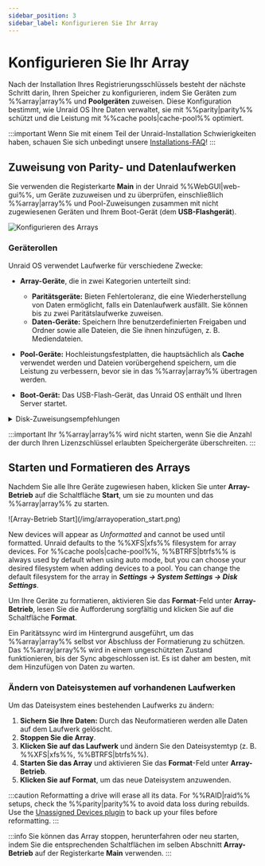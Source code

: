 ```yaml
---
sidebar_position: 3
sidebar_label: Konfigurieren Sie Ihr Array
---
```


# Konfigurieren Sie Ihr Array

Nach der Installation Ihres Registrierungsschlüssels besteht der nächste Schritt darin, Ihren Speicher zu konfigurieren, indem Sie Geräten zum %%array|array%% und **Poolgeräten** zuweisen. Diese Konfiguration bestimmt, wie Unraid OS Ihre Daten verwaltet, sie mit %%parity|parity%% schützt und die Leistung mit %%cache pools|cache-pool%% optimiert.

:::important
Wenn Sie mit einem Teil der Unraid-Installation Schwierigkeiten haben, schauen Sie sich unbedingt unsere [Installations-FAQ](../../troubleshooting/faq.mdx#installation)!
:::

## Zuweisung von Parity- und Datenlaufwerken

Sie verwenden die Registerkarte **Main** in der Unraid %%WebGUI|web-gui%%, um Geräte zuzuweisen und zu überprüfen, einschließlich %%array|array%% und Pool-Zuweisungen zusammen mit nicht zugewiesenen Geräten und Ihrem Boot-Gerät (dem **USB-Flashgerät**).

![Konfigurieren des Arrays](/img/configuringarray1.png)

### Geräterollen

Unraid OS verwendet Laufwerke für verschiedene Zwecke:

- **Array-Geräte**, die in zwei Kategorien unterteilt sind:
  - **Paritätsgeräte:** Bieten Fehlertoleranz, die eine Wiederherstellung von Daten ermöglicht, falls ein Datenlaufwerk ausfällt. Sie können bis zu zwei Paritätslaufwerke zuweisen.
  - **Daten-Geräte:** Speichern Ihre benutzerdefinierten Freigaben und Ordner sowie alle Dateien, die Sie ihnen hinzufügen, z. B. Mediendateien.

- **Pool-Geräte:** Hochleistungsfestplatten, die hauptsächlich als **Cache** verwendet werden und Dateien vorübergehend speichern, um die Leistung zu verbessern, bevor sie in das %%array|array%% übertragen werden.

- **Boot-Gerät:** Das USB-Flash-Gerät, das Unraid OS enthält und Ihren Server startet.

<details>
  <summary>Disk-Zuweisungsempfehlungen</summary>

  Diese Empfehlungen zur Datenträgerzuweisung sind darauf ausgelegt, Ihr Unraid-%%array|array%% zu optimieren, die Leistung zu steigern, den Datenschutz zu gewährleisten und die zukünftige Erweiterungsmöglichkeiten zu verbessern. Indem Sie diesen folgen, können Sie Ihre Speichereinheiten effektiv maximieren und gängige Setup-Probleme vermeiden.

  1. **Select the largest %%parity device|parity-drives%%:**
     Always choose the largest available storage device as your %%parity device|parity-drives%%(s). When expanding your %%array|array%%, data disks must be equal to or smaller than your %%parity device|parity-drives%%(s). You should purchase the largest **HDD** for your initial %%parity device|parity-drives%% to avoid future limitations. For dual %%parity disks|parity-drives%%, each parity disk must be greater than or equal to the largest data disk.

  2. **Utilize HDDs for the %%array|array%% and SSD/NVMe drives for pools:**
     For optimal performance, use **HDDs** as the primary storage devices in the %%array|array%% for general storage and %%parity|parity%% protection. Assign **SSD** or **NVMe** drives to a %%cache pool|cache-pool%% or dedicated pool to enhance high-speed read and write operations. This setup improves overall performance by taking advantage of the strengths of each type of drive.

  3. **Protect cached data with a %%multi-device pool|multi-device-pool%%:**
     To safeguard cached data, assign more than one device to the %%cache pool|cache-pool%%. A single device does not offer protection from data loss. %%Cache pools|cache-pool%% can be expanded on demand.

  :::warning
  SSD support is experimental in the %%array|array%%. Some SSDs may not perform well due to variations in %%TRIM/Discard|trim-discard%% implementation, which could lead to undesirable results. This does not apply to %%cache pools|cache-pool%%. [Learn more about filesystem options here](../../using-unraid-to/manage-storage/file-systems.mdx).
  :::

  :::note
  SSD-basierte Pools sind optimal für Anwendungen und virtuelle Maschinen, da sie die SSD-Leistung für schnellere Interaktionen nutzen. [Hier erfahren Sie mehr über die Ausführung von Anwendungen](../../using-unraid-to/run-docker-containers/overview.mdx).
  :::
</details>

:::important
Ihr %%array|array%% wird nicht starten, wenn Sie die Anzahl der durch Ihren Lizenzschlüssel erlaubten Speichergeräte überschreiten.
:::

## Starten und Formatieren des Arrays

Nachdem Sie alle Ihre Geräte zugewiesen haben, klicken Sie unter **Array-Betrieb** auf die Schaltfläche **Start**, um sie zu mounten und das %%array|array%% zu starten.

<div style={{ margin: 'auto', maxWidth: '500px'}}>
  ![Array-Betrieb Start](/img/arrayoperation_start.png)
</div>

New devices will appear as *Unformatted* and cannot be used until formatted. Unraid defaults to the %%XFS|xfs%% filesystem for array devices. For %%cache pools|cache-pool%%, %%BTRFS|btrfs%% is always used by default when using auto mode, but you can choose your desired filesystem when adding devices to a pool. You can change the default filesystem for the array in ***Settings → System Settings → Disk Settings***.

Um Ihre Geräte zu formatieren, aktivieren Sie das **Format**-Feld unter **Array-Betrieb**, lesen Sie die Aufforderung sorgfältig und klicken Sie auf die Schaltfläche **Format**.

Ein Paritätssync wird im Hintergrund ausgeführt, um das %%array|array%% selbst vor Abschluss der Formatierung zu schützen. Das %%array|array%% wird in einem ungeschützten Zustand funktionieren, bis der Sync abgeschlossen ist. Es ist daher am besten, mit dem Hinzufügen von Daten zu warten.

### Ändern von Dateisystemen auf vorhandenen Laufwerken

Um das Dateisystem eines bestehenden Laufwerks zu ändern:

1. **Sichern Sie Ihre Daten:** Durch das Neuformatieren werden alle Daten auf dem Laufwerk gelöscht.
2. **Stoppen Sie die Array**.
3. **Klicken Sie auf das Laufwerk** und ändern Sie den Dateisystemtyp (z. B. %%XFS|xfs%%, %%BTRFS|btrfs%%).
4. **Starten Sie das Array** und aktivieren Sie das **Format**-Feld unter **Array-Betrieb**.
5. **Klicken Sie auf Format**, um das neue Dateisystem anzuwenden.

:::caution
Reformatting a drive will erase all its data. For %%RAID|raid%% setups, check the %%parity|parity%% to avoid data loss during rebuilds. Use the [Unassigned Devices plugin](https://unraid.net/community/apps?q=unassigned+devices#r:~:text=don%27t%20be%20carefull!!!-,Unassigned%20Devices,-dlandon) to back up your files before reformatting.
:::

:::info
Sie können das Array stoppen, herunterfahren oder neu starten, indem Sie die entsprechenden Schaltflächen im selben Abschnitt **Array-Betrieb** auf der Registerkarte **Main** verwenden.
:::
